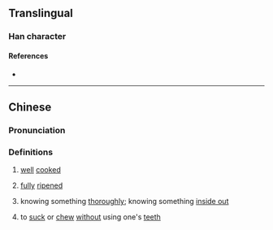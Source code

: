 {{character info}}
==Translingual==

===Han character===
{{Han char|rn=86|rad=火|as=12|sn=16|four=97820|canj=FANK|ids=⿰火閔}}

====References====
* {{Han ref|kx=0683.190|dkj=19432|hdz=32238.060|uh=71D8|ud=29144|bh=EA54|bd=59988}}

----

==Chinese==
{{zh-forms|s=𬊖}}

===Pronunciation===
{{zh-pron
|m=měi
|c=mui5
|mc=y
|oc=y
|ma=
|cat=v,a
}}

===Definitions===
{{zh-hanzi}}

# {{lb|zh|of meat|vegetables|etc.}} [[well]] [[cooked]]
# {{lb|zh|of fruits}} [[fully]] [[ripened]]
# knowing something [[thoroughly]]; knowing something [[inside out]] {{attention|zh|better definition here?}}
# {{lb|zh|Cantonese}} to [[suck]] or [[chew]] [[without]] using one's [[teeth]]
#: {{zh-alt-inline|妹}}